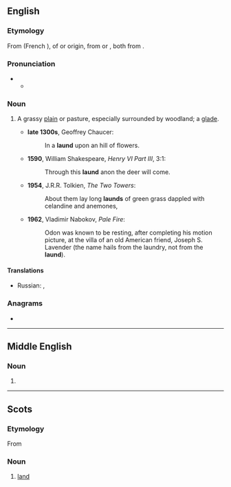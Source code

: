 ==English==

===Etymology===
From {{der|en|fro|launde||wooded area}} (French {{m|fro|lande}}), of {{der|en|gem|-}} or {{der|en|cel-gau|-}} origin, from {{inh|en|gem-pro|*landą||land}} or {{der|en|cel-pro|*landā}}, both from {{der|en|ine-pro|*lendʰ-||land, heath}}.

===Pronunciation===
* {{IPA|en|/lɔːnd/}}
** {{audio|en|LL-Q1860 (eng)-Vealhurl-laund.wav|Audio (Southern England)}}

===Noun===
{{en-noun}}

# {{lb|en|archaic}} A grassy [[plain]] or pasture, especially surrounded by woodland; a [[glade]].
#* '''late 1300s''', Geoffrey Chaucer:
#*: In a '''laund''' upon an hill of flowers.
#* '''1590''', William Shakespeare, ''Henry VI Part III'', 3:1:
#*: Through this '''laund''' anon the deer will come.
#* '''1954''', J.R.R. Tolkien, ''The Two Towers'':
#*: About them lay long '''launds''' of green grass dappled with celandine and anemones,
#* '''1962''', Vladimir Nabokov, ''Pale Fire'':
#*: Odon was known to be resting, after completing his motion picture, at the villa of an old American friend, Joseph S. Lavender (the name hails from the laundry, not from the '''laund''').

====Translations====
{{trans-top|grassy plain or pasture}}
* Russian: {{t+|ru|поля́на}}, {{t+|ru|лужа́йка}}
{{trans-mid}}
{{trans-bottom}}

===Anagrams===
* {{anagrams|en|a=adlnu|Lunda|dunal|ulnad}}

----

==Middle English==

===Noun===
{{head|enm|noun}}

# {{alternative form of|enm|lond}}

----

==Scots==

===Etymology===
{{dercat|sco|ang|gmw-pro|gem-pro|ine-pro|inh=3}}
From {{inh|sco|enm|lond}}

===Noun===
{{sco-noun}}

# [[land]]